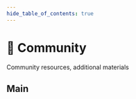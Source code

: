 ```yaml
---
hide_table_of_contents: true
---
```


# 💫 Community

<p class="summary">
Community resources, additional materials
</p>

## Main


<NavCard
    title="Awesome Resources" 
    description="A curated list of awesome FSD videos, articles, packages"
    to="https://github.com/feature-sliced/awesome"
    Icon={StarOutlined}
/>
<NavCard
    title="Team" 
    description="Core-team, Champions, Contributors, Companies"
    to="/community/team"
    Icon={TeamOutlined}
/>
<NavCard
    title="Brandbook" 
    description="Recommendations for FSD's branding usage"
    to="/docs/branding"
    Icon={VerifiedOutlined}
/>
<NavCard
    title="Contributing" 
    description="HowTo, Workflow, Support"
    to="#"
    Icon={SearchOutlined}
    disabled
/>
